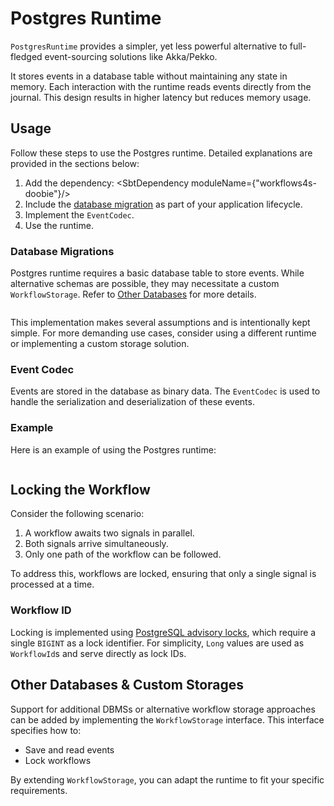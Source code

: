 

# Postgres Runtime

`PostgresRuntime` provides a simpler, yet less powerful alternative to full-fledged event-sourcing solutions like Akka/Pekko.

It stores events in a database table without maintaining any state in memory. Each interaction with the runtime reads events directly from the journal. This design results in higher latency but reduces memory usage.

## Usage

Follow these steps to use the Postgres runtime. Detailed explanations are provided in the sections below:

1. Add the dependency:
<SbtDependency moduleName={"workflows4s-doobie"}/>
2. Include the [database migration](https://github.com/business4s/workflows4s/tree/main/workflows4s-pekko/src/main/scala/workflows4s/runtime/pekko) as part of your application lifecycle.
3. Implement the `EventCodec`.
4. Use the runtime.

### Database Migrations

Postgres runtime requires a basic database table to store events. While alternative schemas are possible, they may necessitate a custom `WorkflowStorage`. Refer to [Other Databases](#other-databases--custom-storages) for more details.

<!-- @formatter:off -->
```sql file=../../workflows4s-doobie/src/main/resources/schema/postgres-schema.sql start=doc_start end=doc_end
```
<!-- @formatter:on -->

This implementation makes several assumptions and is intentionally kept simple. For more demanding use cases, consider using a different runtime or implementing a custom storage solution.

### Event Codec

Events are stored in the database as binary data. The `EventCodec` is used to handle the serialization and deserialization of these events.

### Example

Here is an example of using the Postgres runtime:

```scala file=./main/scala/workflow4s/example/docs/doobie/PostgresExample.scala start=doc_start end=doc_end
```

## Locking the Workflow

Consider the following scenario:

1. A workflow awaits two signals in parallel.
2. Both signals arrive simultaneously.
3. Only one path of the workflow can be followed.

To address this, workflows are locked, ensuring that only a single signal is processed at a time.

### Workflow ID

Locking is implemented using [PostgreSQL advisory locks](https://www.postgresql.org/docs/current/explicit-locking.html#ADVISORY-LOCKS), which require a single `BIGINT` as a lock identifier. For simplicity, `Long` values are used as `WorkflowId`s and serve directly as lock IDs.

## Other Databases & Custom Storages

Support for additional DBMSs or alternative workflow storage approaches can be added by implementing the `WorkflowStorage` interface. This interface specifies how to:

- Save and read events
- Lock workflows

By extending `WorkflowStorage`, you can adapt the runtime to fit your specific requirements.
